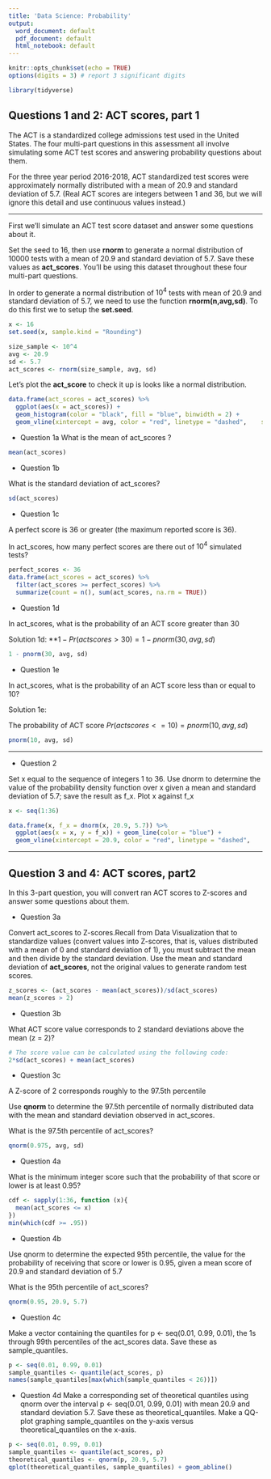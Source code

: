 ```yaml
---
title: 'Data Science: Probability'
output:
  word_document: default
  pdf_document: default
  html_notebook: default
---
```


```r
knitr::opts_chunk$set(echo = TRUE)
options(digits = 3) # report 3 significant digits
```

```r
library(tidyverse)
```


## Questions 1 and 2: ACT scores, part 1
The ACT is a standardized college admissions test used in the United States. The four multi-part questions in this assessment all involve simulating some ACT test scores and answering probability questions about them.

For the three year period 2016-2018, ACT standardized test scores were approximately normally distributed with a mean of 20.9 and standard deviation of 5.7. (Real ACT scores are integers between 1 and 36, but we will ignore this detail and use continuous values instead.)

---

First we'll simulate an ACT test score dataset and answer some questions about it.

Set the seed to 16, then use **rnorm** to generate a normal distribution of 10000 tests with a mean of 20.9 and standard deviation of 5.7. Save these values as **act_scores**. You'll be using this dataset throughout these four multi-part questions.

In order to generate a normal distribution of $10^{4}$ tests with mean of 20.9 and standard deviation of 5.7, we need to use the function **rnorm(n,avg,sd)**. To do this first we to setup the **set.seed**.

```r
x <- 16
set.seed(x, sample.kind = "Rounding")
```
```r
size_sample <- 10^4
avg <- 20.9
sd <- 5.7
act_scores <- rnorm(size_sample, avg, sd)
```

Let's plot the **act_score** to check it up is looks like a normal distribution.

```r
data.frame(act_scores = act_scores) %>%
  ggplot(aes(x = act_scores)) +
  geom_histogram(color = "black", fill = "blue", binwidth = 2) +
  geom_vline(xintercept = avg, color = "red", linetype = "dashed",    size = 1.5)
```

* Question 1a
What is the mean of act_scores ?

```r
mean(act_scores)
```

* Question 1b

What is the standard deviation of act_scores?

```r
sd(act_scores)
```

* Question 1c

A perfect score is 36 or greater (the maximum reported score is 36).


In act_scores, how many perfect scores are there out of $10^{4}$ simulated tests? 
```r
perfect_scores <- 36
data.frame(act_scores = act_scores) %>%
  filter(act_scores >= perfect_scores) %>%
  summarize(count = n(), sum(act_scores, na.rm = TRUE))
```
* Question 1d

In act_scores, what is the probability of an ACT score greater than 30

Solution 1d:
**$1 - Pr(actscores > 30) = 1 - pnorm(30, avg, sd)$
```r
1 - pnorm(30, avg, sd)
```

* Question 1e

In act_scores, what is the probability of an ACT score less than or equal to 10?


Solution 1e:

The probability of ACT score $Pr(actscores <= 10) = pnorm(10, avg, sd)$

```r
pnorm(10, avg, sd)
```
---

* Question 2

Set x equal to the sequence of integers 1 to 36. Use dnorm to determine the value of the probability density function over x given a mean and standard deviation of 5.7; save the result as f_x. Plot x against f_x
```r

x <- seq(1:36)

data.frame(x, f_x = dnorm(x, 20.9, 5.7)) %>%
  ggplot(aes(x = x, y = f_x)) + geom_line(color = "blue") +
  geom_vline(xintercept = 20.9, color = "red", linetype = "dashed",    size = 1.5) 
```


---
## Question 3 and 4: ACT scores, part2

In this 3-part question, you will convert ran ACT scores to Z-scores and answer some questions about them.

* Question 3a

Convert act_scores to Z-scores.Recall from Data Visualization that to standardize values (convert values into Z-scores, that is, values distributed with a mean of 0 and standard deviation of 1), you must subtract the mean and then divide by the standard deviation. Use the mean and standard deviation of **act_scores**, not the original values to generate random test scores.

```r

z_scores <- (act_scores - mean(act_scores))/sd(act_scores)
mean(z_scores > 2)
```

* Question 3b

What ACT score value corresponds to 2 standard deviations above the mean (z = 2)?

```r

# The score value can be calculated using the following code:
2*sd(act_scores) + mean(act_scores)
```

* Question 3c

A Z-score of 2 corresponds roughly to the 97.5th percentile

Use **qnorm** to determine the 97.5th percentile of normally distributed data with the mean and standard deviation observed in act_scores.

What is the 97.5th percentile of act_scores?
```r

qnorm(0.975, avg, sd)
```

* Question 4a

What is the minimum integer score such that the probability of that score or lower is at least 0.95?

```r

cdf <- sapply(1:36, function (x){
  mean(act_scores <= x)
})
min(which(cdf >= .95))
```

* Question 4b

Use qnorm to determine the expected 95th percentile, the value for the probability of receiving that score or lower is 0.95, given a mean score of 20.9 and standard deviation of 5.7

What is the 95th percentile of act_scores?
```r

qnorm(0.95, 20.9, 5.7)
```

* Question 4c

Make a vector containing the quantiles for p <- seq(0.01, 0.99, 0.01), the 1s through 99th percentiles of the act_scores data. Save these as sample_quantiles.

```r

p <- seq(0.01, 0.99, 0.01)
sample_quantiles <- quantile(act_scores, p)
names(sample_quantiles[max(which(sample_quantiles < 26))])
```

* Question 4d
Make a corresponding set of theoretical quantiles using qnorm over the interval p <- seq(0.01, 0.99, 0.01) with mean 20.9 and standard deviation 5.7. Save these as theoretical_quantiles. Make a QQ-plot graphing sample_quantiles on the y-axis versus theoretical_quantiles on the x-axis.

```r
p <- seq(0.01, 0.99, 0.01)
sample_quantiles <- quantile(act_scores, p)
theoretical_quantiles <- qnorm(p, 20.9, 5.7)
qplot(theoretical_quantiles, sample_quantiles) + geom_abline() 
```

